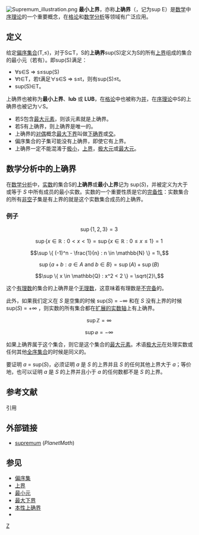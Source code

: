 {{Merge|最大下界|discuss=Talk:最小上界#請求與最大下界合併|time=2022-02-20T00:44:34+00:00}}
[[File:Supremum_illustration.png|thumb]]
'''最小上界'''，亦称'''上确界'''（{{lang-en|Supremum}}，记为sup E）是[[数学|数学]]中[[序理论|序理论]]的一个重要概念，在[[格_(数学)|格论]]和[[数学分析|数学分析]]等领域有广泛应用。

== 定义 ==
给定[[偏序集合|偏序集合]](T,≤)，对于S⊆T，S的'''上确界'''sup(S)定义为S的所有[[上界|上界]]组成的集合的最小元（若有）。即sup(S)满足：
* ∀s∈S ⇒ s≤sup(S)
* ∀t∈T，若t满足∀s∈S ⇒ s≤t，则有sup(S)≤t。
* sup(S)∈T。
上确界也被称为'''最小上界'''、'''lub''' 或 '''LUB'''，在[[格_(数学)|格论]]中也被称为[[并运算|并]]，在[[序理论|序理论]]中S的上确界也被记为<math>\vee</math>S。

* 若S包含[[最大元|最大元素]]，则该元素就是上确界。
* 若S有上确界，则上确界是唯一的。
* 上确界的[[对偶性_(序理论)|对偶]]概念[[最大下界|最大下界]]叫做[[下确界|下确界]]或[[交运算|交]]。
* 偏序集合的子集可能没有上确界，即使它有上界。
* 上确界一定不能混淆于[[极小元|极小]]，[[上界|上界]]，[[极大元|极大元]]或[[最大元|最大元]]。

== 数学分析中的上确界 ==
在[[数学分析|数学分析]]中，[[实数|实数]]的集合S的'''上确界'''或'''最小上界'''记为 sup(''S'')，并被定义为大于或等于 ''S'' 中所有成员的最小实数。实数的一个重要性质是它的[[完备空间|完备性]]：实数集合的所有[[非空集合|非空]]子集是有上界的就是这个实数集合成员的上确界。

=== 例子 ===

:<math>\sup \{ 1, 2, 3 \} = 3\,</math>

:<math>\sup \{ x \in \mathbb{R} : 0 < x < 1 \}  =  \sup \{ x \in \mathbb{R} : 0 \leq x  \leq 1 \} = 1\,</math>

:<math>\sup \{ (-1)^n - \frac{1}{n} : n \in \mathbb{N} \} = 1\,</math>

:<math>\sup \{ a + b : a \in A \mbox{ and } b \in B\} = \sup(A) + \sup(B)\,</math>

:<math>\sup \{ x \in \mathbb{Q} : x^2 < 2 \} = \sqrt{2}\,</math>

这个[[有理数|有理数]]的集合的上确界是个[[无理数|无理数]]，这意味着有理数是[[完备空间|不完备]]的。

此外，如果我们定义在 ''S'' 是空集的时候 sup(''S'') = −∞ 和在 ''S'' 没有上界的时候 sup(''S'') = +∞ ，则实数的所有集合都在[[扩展的实数轴|扩展的实数轴]]上有上确界。

:<math>\sup \mathbb{Z} = \infty\,</math>

:<math>\sup \varnothing = -\infty\,</math>

如果上确界属于这个集合，则它是这个集合的[[最大元|最大元素]]。术语[[极大元|极大元]]在处理实数或任何其他[[全序集合|全序集合]]的时候是同义的。

要证明 ''a'' = sup(''S'')，必须证明 ''a'' 是 ''S'' 的上界并且 ''S'' 的任何其他上界大于 ''a''；等价地，也可以证明 ''a'' 是 ''S'' 的上界并且小于 ''a'' 的任何数都不是 ''S'' 的上界。

== 参考文献 ==
; 引用
{{Reflist}}

== 外部链接 ==
* [http://planetmath.org/encyclopedia/Supremum.html supremum] {{Wayback|url=http://planetmath.org/encyclopedia/Supremum.html |date=20070927214153 }} (''PlanetMath'')

== 参见 ==

* [[偏序集|偏序集]]
* [[上界|上界]]
* [[最小元|最小元]]
* [[最大下界|最大下界]]
* [[本性上确界|本性上确界]]
*

[[Category:序理论|Z]]